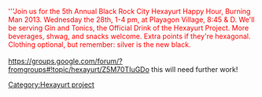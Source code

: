 [[Category:Hexayurt project]]
{{Hexayurt header}}

<font color="red">'''Join us for the 5th Annual Black Rock City Hexayurt Happy Hour, Burning Man 2013. Wednesday the 28th, 1-4 pm, at Playagon Village, 8:45 & D. We'll be serving Gin and Tonics, the Official Drink of the Hexayurt Project. More beverages, shwag, and snacks welcome. Extra points if they're hexagonal. Clothing optional, but remember: silver is the new black.</font>
<br /><br />
https://groups.google.com/forum/?fromgroups#!topic/hexayurt/Z5M70TIuGDo this will need further work!
